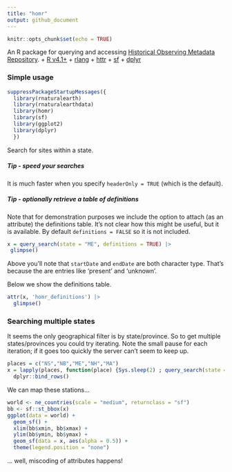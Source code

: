 ```yaml
---
title: "homr"
output: github_document
---
```


```r
knitr::opts_chunk$set(echo = TRUE)
```

An R package for querying and accessing [Historical Observing Metadata Repository](https://www.ncei.noaa.gov/access/homr/api).
  + [R v4.1+](https://www.r-project.org/)
  + [rlang](https://CRAN.R-project.org/package=rlang)
  + [httr](https://CRAN.R-project.org/package=httr)
  + [sf](https://CRAN.R-project.org/package=sf)
  + [dplyr](https://CRAN.R-project.org/package=dplyr)


### Simple usage

```r
suppressPackageStartupMessages({
  library(rnaturalearth)
  library(rnaturalearthdata)
  library(homr)
  library(sf)
  library(ggplot2)
  library(dplyr)
  })
```


Search for sites within a state. 

##### Tip - speed your searches
It is much faster when you specify `headerOnly = TRUE` (which is the default).

##### Tip - optionally retrieve a table of definitions
Note that for demonstration purposes we include the option to attach (as an attribute) the definitions table. It's not clear how this might be useful, but it is available. By default `definitions = FALSE` so it is not included. 


```r
x = query_search(state = "ME", definitions = TRUE) |>
 glimpse()
```

Above you'll note that `startDate` and `endDate` are both character type.  That's because the are entries like 'present' and 'unknown'.

Below we show the definitions table.

```r
attr(x, 'homr_definitions') |>
  glimpse()
```


### Searching multiple states

It seems the only geographical filter is by state/province. So to get multiple states/provinces you could try iterating.  Note the small pause for each iteration; if it goes too quickly the server can't seem to keep up.

```r
places = c("NS","NB","ME","NH","MA")
x = lapply(places, function(place) {Sys.sleep(2) ; query_search(state = place)} ) |>
  dplyr::bind_rows()
```

We can map these stations...

```r
world <- ne_countries(scale = "medium", returnclass = "sf")
bb <- sf::st_bbox(x)
ggplot(data = world) +
  geom_sf() +
  xlim(bb$xmin, bb$xmax) +
  ylim(bb$ymin, bb$ymax) +
  geom_sf(data = x, aes(alpha = 0.5)) +
  theme(legend.position = "none") 
```

... well, miscoding of attributes happens!